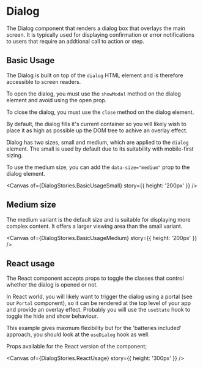 
<Meta of={DialogStories} />

# Dialog

The Dialog component that renders a dialog box that overlays the main screen. It is typically used for displaying confirmation or error notifications to users that require an addtional call to action or step.

## Basic Usage

The Dialog is built on top of the `dialog` HTML element and is therefore accessible to screen readers.

To open the dialog, you must use the `showModal` method on the dialog element and avoid using the open prop.

To close the dialog, you must use the `close` method on the dialog element.

By default, the dialog fills it's current container so you will likely wish to place it as high as possible up the DOM tree to achive an overlay effect.

Dialog has two sizes, small and medium, which are applied to the `dialog` element. The small is used by default due to its suitability with mobile-first sizing.

To use the medium size, you can add the `data-size="medium"` prop to the dialog element.

<Canvas of={DialogStories.BasicUsageSmall} story={{ height: '200px' }} />

<RenderHtmlMarkup of={DialogStories.BasicUsageSmall} />

## Medium size

The medium variant is the default size and is suitable for displaying more complex content. It offers a larger viewing area than the small variant.

<Canvas of={DialogStories.BasicUsageMedium} story={{ height: '200px' }} />

<RenderHtmlMarkup of={DialogStories.BasicUsageMedium} />

## React usage

The React component accepts props to toggle the classes that control whether the dialog is opened or not.

In React world, you will likely want to trigger the dialog using a portal (see our `Portal` component), so it can be rendered at the top level of your app and provide an overlay effect. Probably you will use the `useState` hook to toggle the hide and show behaviour.

This example gives maxmum flexibility but for the 'batteries included' approach, you should look at the `useDialog` hook as well.

Props available for the React version of the component;

<Controls of={DialogStories.ReactUsage} />

<Canvas of={DialogStories.ReactUsage} story={{ height: '300px' }} />
